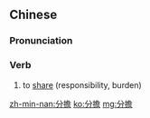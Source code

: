 {{also|分担}}
==Chinese==
{{zh-forms|s=分担}}

===Pronunciation===
{{zh-pron
|m=fēndān
|c=fan1 daam1
|h=pfs=fûn-tâm
|mn=hun-tam
|cat=v
}}

===Verb===
{{zh-verb}}

# to [[share]] (responsibility, burden)

[[zh-min-nan:分擔]]
[[ko:分擔]]
[[mg:分擔]]